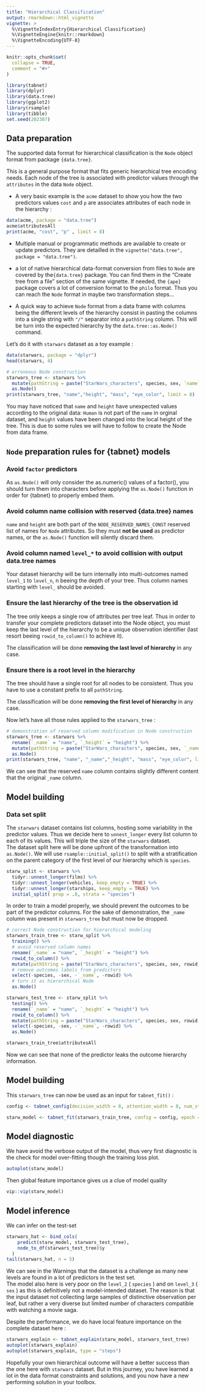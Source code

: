 ```yaml
---
title: "Hierarchical Classification"
output: rmarkdown::html_vignette
vignette: >
  %\VignetteIndexEntry{Hierarchical Classification}
  %\VignetteEngine{knitr::rmarkdown}
  %\VignetteEncoding{UTF-8}
---
```


```r
knitr::opts_chunk$set(
  collapse = TRUE,
  comment = "#>"
)
```

```r
library(tabnet)
library(dplyr)
library(data.tree)
library(ggplot2)
library(rsample)
library(tibble)
set.seed(202307)
```

## Data preparation

The supported data format for hierarchical classification is the `Node` object format from package `{data.tree}`.

This is a general purpose format that fits generic hierarchical tree encoding needs. Each node of the tree is associated with predictor values through the `attributes` in the data `Node` object.

 - A very basic example is the `acme` dataset to show you how the two predictors values `cost` and `p` are associates attributes of each node in the hierarchy : 
```r
data(acme, package = "data.tree")
acme$attributesAll
print(acme, "cost", "p" , limit = 8)
```

- Multiple manual or programmatic methods are available to create or update predictors. They are detailled in the `vignette("data.tree", package = "data.tree")`.

- a lot of native hierarchical data-format conversion from files to `Node` are covered by the`{data.tree}` package. You can find them in the "Create tree from a file" section of the same vignette. If needed, the `{ape}` package covers a lot of conversion format to the `philo` format. Thus you can reach the `Node` format in maybe two transformation steps...

- A quick way to achieve `Node` format from a data frame with columns being the different levels of the hierarchy consist in pasting the columns into a single string with `"/"` separator into a `pathString` column.
This will be turn into the expected hierarchy by the `data.tree::as.Node()` command.

Let's do it with `starwars` dataset as a toy example : 
```r
data(starwars, package = "dplyr")
head(starwars, 4)

# erroneous Node construction
starwars_tree <- starwars %>% 
  mutate(pathString = paste("StarWars_characters", species, sex, `name`, sep = "/")) %>%
  as.Node()
print(starwars_tree, "name","height", "mass", "eye_color", limit = 8)

```

You may have noticed that `name` and `height` have unexpected values according to the original data: `Human` is not part of the `name` in orginal dataset, and `height` values have been changed into the local height of the tree. This is due to some rules we will have to follow to create the Node from data frame.

## `Node` preparation rules for {tabnet} models

### Avoid `factor` predictors

As `as.Node()` will only consider the as.numeric() values of a factor(), you should turn them into characters before applying the `as.Node()` function in order for {tabnet} to properly embed them.  

### Avoid column name collision with reserved {data.tree} names

`name` and `height` are both part of the `NODE_RESERVED_NAMES_CONST` reserved list of names for `Node` attributes. So they must **not be used** as predictor names, or the `as.Node()` function will silently discard them.

### Avoid column named `level_*` to avoid collision with output data.tree names

Your dataset hierarchy will be turn internally into multi-outcomes named `level_1` to `level_n`, n beeing the depth of your tree. Thus column names starting with `level_` should be avoided.

### Ensure the last hierarchy of the tree is the observation id

The tree only keeps a single row of attributes per tree leaf. Thus in order to transfer your complete predictors dataset into the Node object, you must keep the last level of the hierarchy to be a unique observation identifier (last resort beeing `rowid_to_column()` to achieve it).

The classification will be done **removing the last level of hierarchy** in any case.

### Ensure there is a root level in the hierarchy

The tree should have a single root for all nodes to be consistent. Thus you have to use a constant prefix to all `pathString`.

The classification will be done **removing the first level of hierarchy** in any case.

Now let's have all those rules applied to the `starwars_tree` : 

```r
# demonstration of reserved column modification in Node construction
starwars_tree <- starwars %>% 
  rename(`_name` = "name", `_height` = "height") %>% 
  mutate(pathString = paste("StarWars_characters", species, sex, `_name`, sep = "/")) %>%
  as.Node()
print(starwars_tree, "name", "_name","_height", "mass", "eye_color", limit = 8)
```
 We can see that the reserved `name` column contains slightly different content that the original `_name` column.
 
## Model building

### Data set split

The  `starwars` dataset contains list columns, hosting some variability in the predictor values. Thus we decide here to `unnest_longer` every list column to each of its values. This will triple the size of the `starwars` dataset.  
The dataset split here will be done upfront of the transformation into `as.Node()`.
We will use `rsample::initial_split()` to split with a stratification on the parent category of the first level of our hierarchy which is `species`.
```r
starw_split <- starwars %>% 
  tidyr::unnest_longer(films) %>% 
  tidyr::unnest_longer(vehicles, keep_empty = TRUE) %>% 
  tidyr::unnest_longer(starships, keep_empty = TRUE) %>% 
  initial_split( prop = .8, strata = "species")
```


In order to train a model properly, we should prevent the outcomes to be part of the predictor columns. For the sake of demonstration, the `_name` column was present in `starwars_tree` but must now be dropped.
```r
# correct Node construction for hierarchical modeling
starwars_train_tree <- starw_split %>% 
  training() %>% 
  # avoid reserved column names
  rename(`_name` = "name", `_height` = "height") %>% 
  rowid_to_column() %>% 
  mutate(pathString = paste("StarWars_characters", species, sex, rowid, sep = "/")) %>%
  # remove outcomes labels from predictors
  select(-species, -sex, -`_name`, -rowid) %>% 
  # turn it as hierarchical Node
  as.Node()

starwars_test_tree <- starw_split %>% 
  testing() %>% 
  rename(`_name` = "name", `_height` = "height") %>% 
  rowid_to_column() %>% 
  mutate(pathString = paste("StarWars_characters", species, sex, rowid, sep = "/")) %>%
  select(-species, -sex, -`_name`, -rowid) %>% 
  as.Node()

starwars_train_tree$attributesAll
```

Now we can see that none of the predictor leaks the outcome hierarchy information.

## Model building

This `starwars_tree` can now be used as an input for `tabnet_fit()` : 
```r
config <- tabnet_config(decision_width = 8, attention_width = 8, num_steps = 3, penalty = .003, cat_emb_dim = 2, valid_split = 0.2, learn_rate = 1e-3, lr_scheduler = "reduce_on_plateau", early_stopping_monitor = "valid_loss", early_stopping_patience = 4, verbose = FALSE)

starw_model <- tabnet_fit(starwars_train_tree, config = config, epoch = 170, checkpoint_epochs = 25)

```

## Model diagnostic

We have avoid the verbose output of the model, thus very first diagnostic is the check for model over-fitting though the training loss plot.  

```r
autoplot(starw_model)
```

Then global feature importance gives us a clue of model quality
```r
vip::vip(starw_model)
```

## Model inference

We can infer on the test-set
```r
starwars_hat <- bind_cols(
    predict(starw_model, starwars_test_tree),
    node_to_df(starwars_test_tree)$y
  )
tail(starwars_hat, n = 5)

```

We can see in the Warnings that the dataset is a challenge as many new levels are found in a lot of predictors in the test set.  
The model also here is very poor on the `level_2` ( `species` ) and on `level_3` ( ` sex` ) as this is definitively not a model-intended dataset. The reason is that the input dataset not collecting large samples of distinctive observation per leaf, but rather a very diverse but limited number of characters compatible with watching a movie saga.

Despite the performance, we do have local feature importance on the complete dataset here :  
```r
starwars_explain <- tabnet_explain(starw_model, starwars_test_tree)
autoplot(starwars_explain)
autoplot(starwars_explain, type = "steps")
```
Hopefully your own hierarchical outcome will have a better success than the one here with `starwars` dataset. But in this journey, you have learned a lot in the data format constraints and solutions, and you now have a new performing solution in your toolbox.
